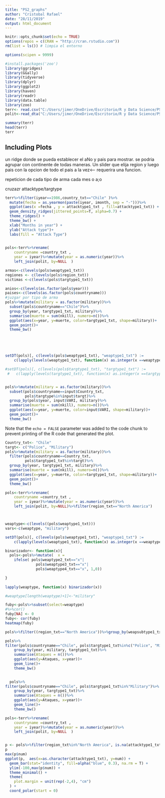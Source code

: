```yaml
---
title: "PS2_graphs"
author: "Cristobal Rafael"
date: "28/11/2019"
output: html_document
---
```


```r
knitr::opts_chunk$set(echo = TRUE)
options(repos = c(CRAN = "http://cran.rstudio.com"))
rm(list = ls()) # limpia el entorno

options(scipen = 9999)

#install.packages('zoo')
library(ggridges)
library(GGally)
library(tidyverse)
library(dplyr)
library(ggplot2)
library(haven)
library(readr)
library(data.table)
library(zoo)
terr<- read.csv("C:/Users/jimer/OneDrive/Escritorio/R y Data Science/PS2/globalterrorismdb_0718dist.csv")
polit<-read_dta("C:/Users/jimer/OneDrive/Escritorio/R y Data Science/PS2/DPI2012.dta")
```


```r
summary(terr)
head(terr)
terr
```

## Including Plots

un ridge donde se pueda establecer el aNo y pais para mostrar. se podria agrupar con continente de todas maneras. Un slider que elija region y luego pais con la opcion de todo el pais a la vez<-- requerira una funcion.

repeticion de cada tipo de arma cada mes o a;o

cruzazr attacktype/targtype

```r
terr%>%filter(iyear==1986,country_txt=="Chile" )%>%
  mutate(fecha = as.yearmon(paste(iyear, imonth, sep = "-")))%>%
  ggplot(aes(x =fecha , y = attacktype1_txt , fill=attacktype1_txt)) +
  geom_density_ridges(jittered_points=T, alpha=0.7) +
  theme_ridges() + 
  theme_bw() +
  xlab("Months in year") +
  ylab("Attack type")+
  labs(fill = "Attack Type")
  

```

```r




pols<-terr%>%rename(
    countryname =country_txt ,
    year = iyear)%>%mutate(year = as.numeric(year))%>%
    left_join(polit, by=NULL  )

armas<-c(levels(pols$weaptype1_txt))
regiones <- c(levels(pols$region_txt))
victimas <-c(levels(pols$targtype1_txt))

anios<-c(levels(as.factor(pols$year)))
paises<-c(levels(as.factor(pols$countryname)))
#juzgar por tipo de arma
pols%>%mutate(military = as.factor(military))%>%
  subset(pols$countryname=="Chile")%>%
  group_by(year, targtype1_txt, military)%>% 
  summarise(muerte = sum(nkill), numero=n())%>%
  ggplot(aes(x=year, y=muerte, color=targtype1_txt, shape=military))+
  geom_point()+
  theme_bw()





setDT(pols)[, c(levels(pols$weaptype1_txt), "weaptype1_txt") := 
    c(lapply(levels(weaptype1_txt), function(x) as.integer(x ==weaptype1_txt)), .(NULL))]

#setDT(pols)[, c(levels(pols$targtype1_txt), "targtype1_txt") := 
 #   c(lapply(levels(targtype1_txt), function(x) as.integer(x ==targtype1_txt)), .(NULL))]


pols%>%mutate(military = as.factor(military))%>%
  subset(pols$countryname==input$Country_txt,
         pols$targtype%in%input$targt)%>%
  group_by(pols$year, input$VARI, military)%>% 
  summarise(muerte = sum(nkill), numero=n())%>%
  ggplot(aes(x=year, y=muerte, color=input$VARI, shape=military))+
  geom_point()+
  theme_bw()
```


Note that the `echo = FALSE` parameter was added to the code chunk to prevent printing of the R code that generated the plot.
```r

Country_txt<- "Chile"
targt<- c("Police", "Military")
pols%>%mutate(military = as.factor(military))%>%
  filter(pols$countryname==Country_txt,
         pols$targtype1_txt%in%targt)%>%
  group_by(year, targtype1_txt, military)%>% 
  summarise(muerte = sum(nkill), numero=n())%>%
  ggplot(aes(x=year, y=muerte, color=targtype1_txt, shape=military))+
  geom_point()+
  theme_bw()
```

```r
pols<-terr%>%rename(
    countryname =country_txt ,
    year = iyear)%>%mutate(year = as.numeric(year))%>%
    left_join(polit, by=NULL)%>%filter(region_txt=="North America")



weaptype<-c(levels((pols$weaptype1_txt)))
vars<-c(weaptype, "military")

setDT(pols)[, c(levels(pols$weaptype1_txt), "weaptype1_txt") := 
    c(lapply(levels(weaptype1_txt), function(x) as.integer(x ==weaptype1_txt)), .(NULL))]

binarizador<- function(x){
  pols<-pols%>%mutate(  x =
    ifelse( pols$weaptype2_txt=="x"|
              pols$weaptype3_txt=="x"|
              pols$weaptype4_txt=="x", 1,0))

}
  
lapply(weaptype, function(x) binarizador(x))

#weaptype[length(weaptype)+1]<-"military" 

fuby<-pols%>%subset(select=weaptype)
#%>%cor()
fuby[NA] <- 0
fuby<- cor(fuby)
heatmap(fuby)
```

```r
pols%>%filter((region_txt=="North America"))%>%group_by(weapsubtype1_txt)%>%summarise(Ataques=n())

pols%>%
filter(pols$countryname=="Chile", pols$targtype1_txt%in%c("Police", "Military"))%>%
    group_by(year, military, targtype1_txt)%>%
    summarise(Ataques = n())%>%
    ggplot(aes(y=Ataques, x=year))+
    geom_line()+
    theme_bw()
  
```


```r
  pols%>%
filter(pols$countryname=="Chile", pols$targtype1_txt%in%"Military")%>%
    group_by(year, targtype1_txt)%>%
    summarise(Ataques = n())%>%
    ggplot(aes(y=Ataques, x=year))+
    geom_line()+
    theme_bw()

```

```r
pols<-terr%>%rename(
    countryname =country_txt ,
    year = iyear)%>%mutate(year = as.numeric(year))%>%
    left_join(polit, by=NULL  )


p <- pols%>%filter(region_txt%in%"North America", is.na(attacktype1_txt)==0)%>%group_by(region_txt, attacktype1_txt)%>%summarise(num= n())
p
max(p$num)
ggplot(p,  aes(x=as.character(attacktype1_txt), y=num)) +
  geom_bar(stat="identity", fill=alpha("blue", 0.3), na.rm = T) +
  ylim(-100,max(p$num)) +
  theme_minimal() +
  theme(
    plot.margin = unit(rep(-2,4), "cm")
  ) +
  coord_polar(start = 0)

```

